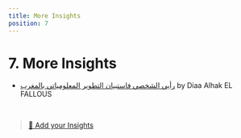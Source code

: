 ```yaml
---
title: More Insights
position: 7
---
```


# 7. More Insights

- [رأيي الشخصي فاستبيان التطوير المعلومياتي بالمغرب](https://www.linkedin.com/pulse/%25D8%25B1%25D8%25A3%25D9%258A%25D9%258A-%25D8%25A7%25D9%2584%25D8%25B4%25D8%25AE%25D8%25B5%25D9%258A-%25D9%2581%25D8%25A7%25D8%25B3%25D8%25AA%25D8%25A8%25D9%258A%25D8%25A7%25D9%2586-%25D8%25A7%25D9%2584%25D8%25AA%25D8%25B7%25D9%2588%25D9%258A%25D8%25B1-%25D8%25A7%25D9%2584%25D9%2585%25D8%25B9%25D9%2584%25D9%2588%25D9%2585%25D9%258A%25D8%25A7%25D8%25AA%25D9%258A-%25D8%25A8%25D8%25A7%25D9%2584%25D9%2585%25D8%25BA%25D8%25B1%25D8%25A8-el-fallous/?trackingId=CIH6Y5XNRFWwarBwdYBjVA%3D%3D) by Diaa Alhak EL FALLOUS

<br />

> [👋 Add your Insights](https://github.com/geeksblabla/stateofdev.uz/blob/master/results/2021/sections/more.mdx)
